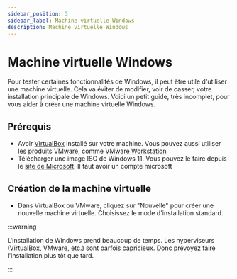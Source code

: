 ```yaml
---
sidebar_position: 3
sidebar_label: Machine virtuelle Windows
description: Machine virtuelle Windows
---
```


# Machine virtuelle Windows

Pour tester certaines fonctionnalités de Windows, il peut être utile d'utiliser une machine virtuelle.
Cela va éviter de modifier, voir de casser, votre installation principale de Windows. Voici un
petit guide, très incomplet, pour vous aider à créer une machine virtuelle Windows.

## Prérequis

- Avoir [VirtualBox](https://www.virtualbox.org/wiki/Downloads) installé sur votre machine. Vous pouvez
 aussi utiliser les produits VMware, comme [VMware Workstation](https://www.vmware.com/products/desktop-hypervisor/workstation-and-fusion)
- Télécharger une image ISO de Windows 11. Vous pouvez le faire depuis le [site de Microsoft](https://www.microsoft.com/fr-ca/software-download/windows11).
  Il faut avoir un compte microsoft

## Création de la machine virtuelle

- Dans VirtualBox ou VMware, cliquez sur "Nouvelle" pour créer une nouvelle
  machine virtuelle. Choisissez le mode d'installation standard.

:::warning

L'installation de Windows prend beaucoup de temps. Les hyperviseurs (VirtualBox, VMware, etc.)
sont parfois capricieux. Donc prévoyez faire l'installation plus tôt que tard.

:::